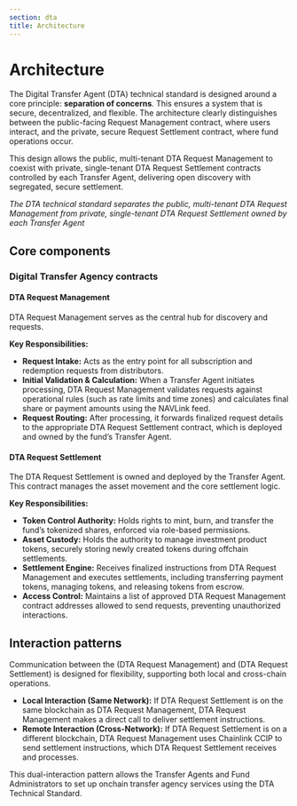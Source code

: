 ```yaml
---
section: dta
title: Architecture
---
```



<Dta section="dtaNotes" />

# Architecture

The Digital Transfer Agent (DTA) technical standard is designed around a core principle: **separation of concerns**. This ensures a system that is secure, decentralized, and flexible. The architecture clearly distinguishes between the public-facing Request Management contract, where users interact, and the private, secure Request Settlement contract, where fund operations occur.

This design allows the public, multi-tenant DTA Request Management to coexist with private, single-tenant DTA Request Settlement contracts controlled by each Transfer Agent, delivering open discovery with segregated, secure settlement.

_The DTA technical standard separates the public, multi-tenant DTA Request Management from private, single-tenant DTA Request Settlement owned by each Transfer Agent_

## Core components

### Digital Transfer Agency contracts

#### DTA Request Management

DTA Request Management serves as the central hub for discovery and requests.

**Key Responsibilities:**

- **Request Intake:** Acts as the entry point for all subscription and redemption requests from distributors.
- **Initial Validation & Calculation:** When a Transfer Agent initiates processing, DTA Request Management validates requests against operational rules (such as rate limits and time zones) and calculates final share or payment amounts using the NAVLink feed.
- **Request Routing:** After processing, it forwards finalized request details to the appropriate DTA Request Settlement contract, which is deployed and owned by the fund’s Transfer Agent.

#### DTA Request Settlement

The DTA Request Settlement is owned and deployed by the Transfer Agent. This contract manages the asset movement and the core settlement logic.

**Key Responsibilities:**

- **Token Control Authority:** Holds rights to mint, burn, and transfer the fund’s tokenized shares, enforced via role-based permissions.
- **Asset Custody:** Holds the authority to manage investment product tokens, securely storing newly created tokens during offchain settlements.
- **Settlement Engine:** Receives finalized instructions from DTA Request Management and executes settlements, including transferring payment tokens, managing tokens, and releasing tokens from escrow.
- **Access Control:** Maintains a list of approved DTA Request Management contract addresses allowed to send requests, preventing unauthorized interactions.

## Interaction patterns

Communication between the (DTA Request Management) and (DTA Request Settlement) is designed for flexibility, supporting both local and cross-chain operations.

- **Local Interaction (Same Network):** If DTA Request Settlement is on the same blockchain as DTA Request Management, DTA Request Management makes a direct call to deliver settlement instructions.
- **Remote Interaction (Cross-Network):** If DTA Request Settlement is on a different blockchain, DTA Request Management uses Chainlink CCIP to send settlement instructions, which DTA Request Settlement receives and processes.

This dual-interaction pattern allows the Transfer Agents and Fund Administrators to set up onchain transfer agency services using the DTA Technical Standard.
